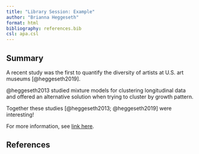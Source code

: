 ```yaml
---
title: "Library Session: Example"
author: "Brianna Heggeseth"
format: html
bibliography: references.bib
csl: apa.csl
---
```


## Summary

A recent study was the first to quantify the diversity of artists at U.S. art museums [@heggeseth2019]. 

@heggeseth2013 studied mixture models for clustering longitudinal data and offered an alternative solution when trying to cluster by growth pattern.

Together these studies [@heggeseth2013; @heggeseth2019] were interesting!

For more information, see [link here](https://quarto.org/docs/authoring/footnotes-and-citations.html).

## References

::: {#refs}
:::
